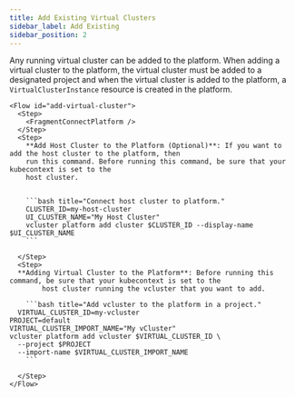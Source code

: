 ```yaml
---
title: Add Existing Virtual Clusters
sidebar_label: Add Existing
sidebar_position: 2
---
```





Any running virtual cluster can be added to the platform. When adding a virtual cluster to the platform, the virtual cluster must be added to a designated project and when the virtual 
cluster is added to the platform, a `VirtualClusterInstance` resource is created in the platform.


    <Flow id="add-virtual-cluster">
      <Step>
        <FragmentConnectPlatform />
      </Step>
      <Step>
        **Add Host Cluster to the Platform (Optional)**: If you want to add the host cluster to the platform, then 
        run this command. Before running this command, be sure that your kubecontext is set to the 
        host cluster.
        
        
        ```bash title="Connect host cluster to platform."
        CLUSTER_ID=my-host-cluster
        UI_CLUSTER_NAME="My Host Cluster"
        vcluster platform add cluster $CLUSTER_ID --display-name $UI_CLUSTER_NAME
        ```

      </Step>
      <Step> 
      **Adding Virtual Cluster to the Platform**: Before running this command, be sure that your kubecontext is set to the 
            host cluster running the vcluster that you want to add.

        ```bash title="Add vcluster to the platform in a project."
      VIRTUAL_CLUSTER_ID=my-vcluster
    PROJECT=default
    VIRTUAL_CLUSTER_IMPORT_NAME="My vCluster"
    vcluster platform add vcluster $VIRTUAL_CLUSTER_ID \
      --project $PROJECT
      --import-name $VIRTUAL_CLUSTER_IMPORT_NAME
        ```

      </Step>
    </Flow>


